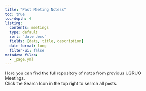 ```yaml
---
title: "Past Meeting Notess" 
toc: true
toc-depth: 4
listing:
  contents: meetings
  type: default
  sort: "date desc"
  fields: [date, title, description]  
  date-format: long
  filter-ui: false
metadata-files:
  - _page.yml
---
```


```{=html}
<style>
div.quarto-post .metadata{
flex-basis: 15%;
}

</style>
```
Here you can find the full repository of notes from previous UQRUG Meetings.</br> Click the Search Icon in the top right to search all posts.</br>
